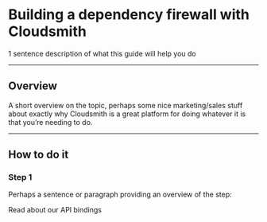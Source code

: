 
# Building a dependency firewall with Cloudsmith

1 sentence description of what this guide will help you do

---

## Overview

A short overview on the topic, perhaps some nice marketing/sales stuff about exactly why Cloudsmith is a great platform for doing whatever it is that you’re needing to do.

---

## How to do it

### Step 1

Perhaps a sentence or paragraph providing an overview of the step:

<GuideLink href="/getting-started/api-bindings">Read about our API bindings</GuideLink>
